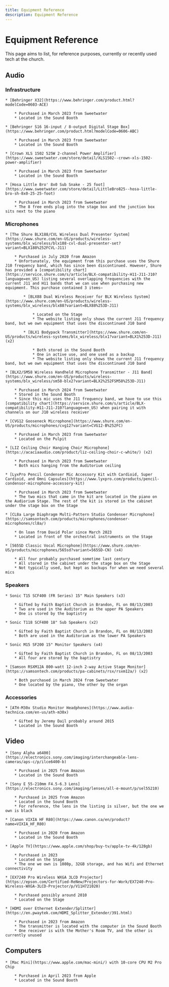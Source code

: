 ```yaml
---
title: Equipment Reference
description: Equipment Reference
---
```


# Equipment Reference

This page aims to list, for reference purposes, currently or recently used tech at the church.


## Audio

### Infrastructure

    * [Behringer X32](https://www.behringer.com/product.html?modelCode=0603-ACE)

        * Purchased in March 2023 from Sweetwater
        * Located in the Sound Booth

    * [Behringer S16 16-input / 8-output Digital Stage Box](https://www.behringer.com/product.html?modelCode=0606-ABC)

        * Purchased in March 2023 from Sweetwater
        * Located in the Sound Booth

    * [Crown XLS 1502 525W 2-channel Power Amplifier](https://www.sweetwater.com/store/detail/XLS1502--crown-xls-1502-power-amplifier)

        * Purchased in March 2023 from Sweetwater
        * Located in the Sound Booth

    * [Hosa Little Bro' 8x0 Sub Snake - 25 foot](https://www.sweetwater.com/store/detail/LittleBro825--hosa-little-bro-sh-8x0-25-25-foot)

        * Purchased in March 2023 from Sweetwater
        * The 8 free ends plug into the stage box and the junction box sits next to the piano

### Microphones

    * [The Shure BLX188/CVL Wireless Dual Presenter System](https://www.shure.com/en-US/products/wireless-systems/blx_wireless/blx188-cvl-dual-presenter-set?variant=BLX188%252FCVL-J11)

        * Purchased in July 2020 from Amazon
        * Unfortunately, the equipment from this purchase uses the Shure J10 frequency band, which has since been discontinued. However, Shure has provided a [compatibility chart](https://service.shure.com/s/article/BLX-compatibility-H11-J11-J10?language=en_US) listing several overlapping frequencies with the current J11 and H11 bands that we can use when purchasing new equipment. This purchase contained 3 items—

            * [BLX88 Dual Wireless Receiver for BLX Wireless System](https://www.shure.com/en-US/products/wireless-systems/blx_wireless/blx88?variant=BLX88%253D-J11)

                * Located on the Stage
                * The website listing only shows the current J11 frequency band, but we own equipment that uses the discontinued J10 band

            * [BLX1 Bodypack Transmitter](https://www.shure.com/en-US/products/wireless-systems/blx_wireless/blx1?variant=BLX1%253D-J11) (x2)

                * Both stored in the Sound Booth
                * One in active use, and one used as a backup
                * The website listing only shows the current J11 frequency band, but we own equipment that uses the discontinued J10 band

    * [BLX2/SM58 Wireless Handheld Microphone Transmitter - J11 Band](https://www.shure.com/en-US/products/wireless-systems/blx_wireless/sm58-blx2?variant=BLX2%252FSM58%253D-J11)

        * Purchased in March 2024 from Sweetwater
        * Stored in the Sound Booth
        * Since this mic uses the J11 frequency band, we have to use this [compatibility chart](https://service.shure.com/s/article/BLX-compatibility-H11-J11-J10?language=en_US) when pairing it with channels on our J10 wireless receiver

    * [CVG12 Gooseneck Microphone](https://www.shure.com/en-US/products/microphones/cvg12?variant=CVG12-B%252FC)

        * Purchased in March 2023 from Sweetwater
        * Located on the Pulpit

    * [LIZ Ceiling Choir Hanging Choir Microphone](https://acaciaaudio.com/product/liz-ceiling-choir-c-white/) (x2)

        * Purchased in March 2023 from Sweetwater
        * Both mics hanging from the Auditorium ceiling

    * [LyxPro Pencil Condenser Mic Accessory Kit with Cardioid, Super Cardioid, and Omni Capsules](https://www.lyxpro.com/products/pencil-condensor-microphone-accessory-kit)

        * Purchased in March 2023 from Sweetwater
        * The two mics that came in the kit are located in the piano on the Audiorium Stage. The rest of the kit is stored in the cabinet under the stage box on the Stage

    * [CL8a Large Diaphragm Multi-Pattern Studio Condenser Microphone](https://samsontech.com/products/microphones/condenser-microphones/cl8a/)

        * On loan from David Polar since March 2023
        * Located in front of the orchestral instruments on the Stage

    * [565SD Classic Vocal Microphone](https://www.shure.com/en-US/products/microphones/565sd?variant=565SD-CN) (x4)

        * All four probably purchased sometime last century
        * All stored in the cabinet under the stage box on the Stage
        * Not typically used, but kept as backups for when we need several mics

### Speakers

    * Sonic T15 SCF400 (FR Series) 15" Main Speakers (x3)
    
        * Gifted by Faith Baptist Church in Brandon, FL on 08/13/2003
        * Two are used in the Auditorium as the upper PA Speakers
        * One is stored by the baptistry

    * Sonic T118 SCF400 18" Sub Speakers (x2)

        * Gifted by Faith Baptist Church in Brandon, FL on 08/13/2003
        * Both are used in the Auditorium as the lower PA Speakers

    * Sonic M15 SF200 15" Monitor Speakers (x4)

        * Gifted by Faith Baptist Church in Brandon, FL on 08/13/2003
        * All four are stored by the baptistry

    * [Samson RSXM12A 800-watt 12-inch 2-way Active Stage Monitor](https://samsontech.com/products/pa-cabinets/rsx/rsxm12a/) (x2)

        * Both purchased in March 2024 from Sweetwater
        * One located by the piano, the other by the organ

### Accessories

    * [ATH-M30x Studio Monitor Headphones](https://www.audio-technica.com/en-us/ath-m30x)

        * Gifted by Jeremy Dail probably around 2015
        * Located in the Sound Booth

## Video

    * [Sony Alpha a6400](https://electronics.sony.com/imaging/interchangeable-lens-cameras/aps-c/p/ilce6400-b)

        * Purchased in 2025 from Amazon
        * Located in the Sound Booth

    * [Sony E 55-210mm F4.5-6.3 Lens](https://electronics.sony.com/imaging/lenses/all-e-mount/p/sel55210)

        * Purchased in 2025 from Amazon
        * Located in the Sound Booth
        * For reference, the lens in the listing is silver, but the one we own is black

    * [Canon VIXIA HF R80](https://www.canon.ca/en/product?name=VIXIA_HF_R80)

        * Purchased in 2020 from Amazon
        * Located in the Sound Booth

    * [Apple TV](https://www.apple.com/shop/buy-tv/apple-tv-4k/128gb)

        * Purchased in 2023
        * Located on the Stage
        * The one we own is 1080p, 32GB storage, and has Wifi and Ethernet connectivity

    * [EX7240 Pro Wireless WXGA 3LCD Projector](https://epson.com/Certified-ReNew/Projectors-for-Work/EX7240-Pro-Wireless-WXGA-3LCD-Projector/p/V11H721020)

        * Purchased possibly around 2010
        * Located on the Stage

    * [HDMI over Ethernet Extender/Splitter](https://en.pwaytek.com/HDMI_Splitter_Extender/391.html)

        * Purchased in 2023 from Amazon
        * The transmitter is located with the computer in the Sound Booth
        * One receiver is with the Mother's Room TV, and the other is currently unused


## Computers

    * [Mac Mini](https://www.apple.com/mac-mini/) with 10-core CPU M2 Pro Chip

        * Purchased in April 2023 from Apple
        * Located in the Sound Booth

